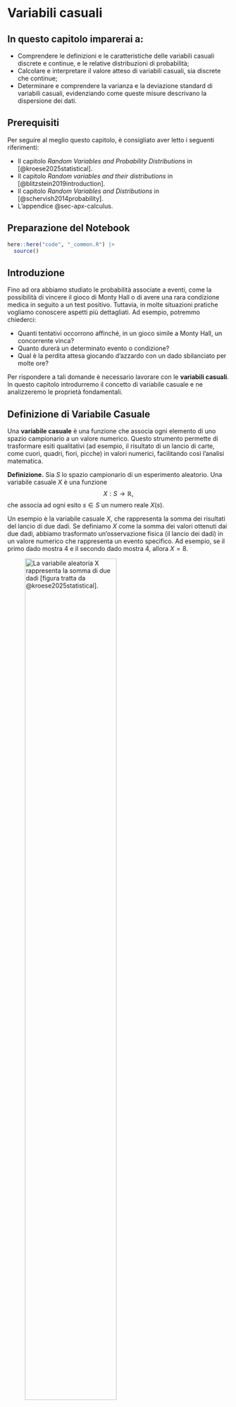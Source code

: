 # Variabili casuali {#sec-prob-random-var}


::: callout-important
## In questo capitolo imparerai a:

- Comprendere le definizioni e le caratteristiche delle variabili casuali discrete e continue, e le relative distribuzioni di probabilità;
- Calcolare e interpretare il valore atteso di variabili casuali, sia discrete che continue;
- Determinare e comprendere la varianza e la deviazione standard di variabili casuali, evidenziando come queste misure descrivano la dispersione dei dati.
:::

::: callout-tip
## Prerequisiti

Per seguire al meglio questo capitolo, è consigliato aver letto i seguenti riferimenti:  

- Il capitolo *Random Variables and Probability Distributions* in [@kroese2025statistical].  
- Il capitolo *Random variables and their distributions* in [@blitzstein2019introduction].  
- Il capitolo *Random Variables and Distributions* in [@schervish2014probability].  
- L'appendice @sec-apx-calculus.
:::

::: callout-caution
## Preparazione del Notebook

```r
here::here("code", "_common.R") |> 
  source()
```
:::


## Introduzione

Fino ad ora abbiamo studiato le probabilità associate a eventi, come la possibilità di vincere il gioco di Monty Hall o di avere una rara condizione medica in seguito a un test positivo. Tuttavia, in molte situazioni pratiche vogliamo conoscere aspetti più dettagliati. Ad esempio, potremmo chiederci:

- Quanti tentativi occorrono affinché, in un gioco simile a Monty Hall, un concorrente vinca?
- Quanto durerà un determinato evento o condizione?
- Qual è la perdita attesa giocando d'azzardo con un dado sbilanciato per molte ore?

Per rispondere a tali domande è necessario lavorare con le **variabili casuali**. In questo capitolo introdurremo il concetto di variabile casuale e ne analizzeremo le proprietà fondamentali.

## Definizione di Variabile Casuale

Una **variabile casuale** è una funzione che associa ogni elemento di uno spazio campionario a un valore numerico. Questo strumento permette di trasformare esiti qualitativi (ad esempio, il risultato di un lancio di carte, come cuori, quadri, fiori, picche) in valori numerici, facilitando così l’analisi matematica.

**Definizione.**  Sia $S$ lo spazio campionario di un esperimento aleatorio. Una variabile casuale $X$ è una funzione  
$$
X: S \longrightarrow \mathbb{R},
$$
che associa ad ogni esito $s \in S$ un numero reale $X(s)$.

::: {#exm-}
Un esempio è la variabile casuale $X$, che rappresenta la somma dei risultati del lancio di due dadi. Se definiamo $X$ come la somma dei valori ottenuti dai due dadi, abbiamo trasformato un'osservazione fisica (il lancio dei dadi) in un valore numerico che rappresenta un evento specifico. Ad esempio, se il primo dado mostra 4 e il secondo dado mostra 4, allora $X = 8$.

![La variabile aleatoria $X$ rappresenta la somma di due dadi [figura tratta da @kroese2025statistical].](../../figures/random_variable_definition.png){ width=70% }
:::

::: {#exm-}
Lanciamo due dadi equilibrati e annotiamo la somma dei valori delle loro facce. Se lanciamo i dadi consecutivamente e osserviamo entrambi i risultati, lo spazio campionario è:  
$$
\Omega = \{(1, 1), \dots, (6, 6)\}.
$$  
La funzione $X$, definita come $X(i, j) = i + j$, è una **variabile aleatoria** che associa l'esito $(i, j)$ alla somma $i + j$, come illustrato nella figura dell'esempio precedente.  

Notiamo che cinque esiti nello spazio campionario sono mappati al valore 8. Una notazione naturale per indicare l'insieme di questi esiti è $\{X = 8\}$. Poiché tutti gli esiti in $\Omega$ sono equiprobabili, la probabilità di ottenere una somma pari a 8 è:  
$$
P(\{X = 8\}) = \frac{5}{36}.
$$
:::

## Tipologie di Variabili Casuali

Le variabili casuali si dividono in due categorie principali:

### Variabili Casuali Discrete

Una **variabile casuale discreta** assume un insieme finito o numerabile di valori. Gli esempi includono il numero di teste ottenute in lanci di moneta o la somma dei risultati di due dadi. Per queste variabili, la **funzione di massa di probabilità (PMF)** assegna a ciascun valore $x$ la probabilità $P(X = x)$.

::: {#exm-}
Nel lancio di due dadi, la variabile $X$ (somma dei punti) può assumere valori interi da 2 a 12. La distribuzione di $X$ si ottiene contando i casi favorevoli per ciascun valore e dividendo per il numero totale di esiti (36).
:::

### Variabili Casuali Continue

Una **variabile casuale continua** può assumere infiniti valori in un intervallo (ad esempio, l’altezza di una persona). In questo caso non si assegna una probabilità a un singolo valore (che risulterebbe essere zero), ma si definisce una **funzione di densità di probabilità (PDF)**, tale che l’integrale della funzione su un intervallo fornisce la probabilità che la variabile cada in quell’intervallo.

::: {#exm-}
Considera una variabile $X$ che rappresenta l’altezza in centimetri. Invece di $P(X = 170)$, calcoliamo probabilità come $P(170 \leq X \leq 180)$ mediante l’integrale della PDF in quell’intervallo.
:::

## Notazione Convenzionale

Nella letteratura di probabilità si adotta una convenzione per distinguere la variabile casuale dal suo valore specifico:

- Si utilizza la lettera maiuscola (es. $X$) per indicare la variabile casuale.
- La lettera minuscola (es. $x$) rappresenta un particolare valore che $X$ può assumere.

Questa distinzione aiuta a chiarire quando si parla del concetto generale rispetto a un’osservazione specifica.

## Variabili Casuali Multiple

Spesso si studiano esperimenti in cui più variabili casuali interagiscono. Ad esempio, nel lancio di una moneta per tre volte possiamo definire tre variabili casuali indipendenti $X_1$, $X_2$ e $X_3$, dove:

$$
P(X_n = 1) = 0.5 \quad (\text{testa}), \qquad P(X_n = 0) = 0.5 \quad (\text{croce}), \quad n = 1, 2, 3.
$$

Si può poi definire una nuova variabile casuale, ad esempio:
$$
Z = X_1 + X_2 + X_3,
$$
che rappresenta il numero totale di teste ottenute. In questo caso, $Z$ è una variabile discreta che può assumere i valori 0, 1, 2 o 3.

## Distribuzione di Probabilità

La **distribuzione di probabilità** di una variabile casuale descrive come le probabilità sono assegnate ai possibili valori (o intervalli di valori) della variabile.

### Funzione di Massa di Probabilità (PMF) per Variabili Discrete

Per una variabile discreta $X$, la distribuzione è definita attraverso la PMF, $f(x)$, dove:
$$
f(x) = P(X = x).
$$

Una volta nota la PMF, è possibile calcolare la probabilità di qualsiasi evento correlato a $X$. Ad esempio, per un insieme $B$ di valori:
$$
P(X \in B) = \sum_{x \in B} f(x).
$$

::: {#exm-}
Consideriamo di nuovo il lancio di due dadi con $X$ definita come la somma dei loro valori. La tabella seguente riassume i casi favorevoli, il numero di occorrenze e la probabilità associata a ciascun valore:

| $X$ | Casi Favoriti                              | Numero di Casi | $P(X = x)$     |
|:-------:|--------------------------------------------|:--------------:|--------------------|
| 2       | $(1,1)$                                | 1              | $\frac{1}{36}$ |
| 3       | $(1,2), (2,1)$                         | 2              | $\frac{2}{36} = \frac{1}{18}$ |
| 4       | $(1,3), (2,2), (3,1)$                  | 3              | $\frac{3}{36} = \frac{1}{12}$ |
| 5       | $(1,4), (2,3), (3,2), (4,1)$           | 4              | $\frac{4}{36} = \frac{1}{9}$  |
| 6       | $(1,5), (2,4), (3,3), (4,2), (5,1)$    | 5              | $\frac{5}{36}$ |
| 7       | $(1,6), (2,5), (3,4), (4,3), (5,2), (6,1)$ | 6          | $\frac{6}{36} = \frac{1}{6}$  |
| 8       | $(2,6), (3,5), (4,4), (5,3), (6,2)$    | 5              | $\frac{5}{36}$ |
| 9       | $(3,6), (4,5), (5,4), (6,3)$           | 4              | $\frac{4}{36} = \frac{1}{9}$  |
| 10      | $(4,6), (5,5), (6,4)$                  | 3              | $\frac{3}{36} = \frac{1}{12}$ |
| 11      | $(5,6), (6,5)$                         | 2              | $\frac{2}{36} = \frac{1}{18}$ |
| 12      | $(6,6)$                                | 1              | $\frac{1}{36}$ |

Questa tabella descrive in maniera completa la distribuzione di $X$: ad esempio, la probabilità di ottenere una somma pari a 7 è $\frac{1}{6}$ perché esistono 6 combinazioni favorevoli su 36 possibili.
:::

### Funzione di Distribuzione Cumulativa (CDF)

La **funzione di distribuzione cumulativa (CDF)** di una variabile casuale $X$ è definita da:
$$
F(x) = P(X \leq x).
$$
Questa funzione fornisce la probabilità che $X$ assuma un valore minore o uguale a $x$. In altre parole, la CDF rappresenta la probabilità cumulata dalla parte inferiore dello spazio di probabilità fino al punto $x$.

#### Proprietà della CDF

1. **Monotonia non decrescente:**  
   Se $x_1 < x_2$, allora $F(x_1) \leq F(x_2)$. La funzione non diminuisce mai al crescere di $x$.

2. **Normalizzazione:**  
   $$
   \lim_{x \to -\infty} F(x) = 0 \quad \text{e} \quad \lim_{x \to +\infty} F(x) = 1.
   $$
   Questo significa che la probabilità cumulata parte da 0 e, all'infinito, raggiunge 1.

3. **Continuità a destra:**  
   Per ogni $x$, vale $F(x) = \lim_{h \downarrow 0} F(x+h)$.

Per una variabile discreta, la CDF si calcola sommando le probabilità dei valori minori o uguali a $x$:
$$
F(x) = \sum_{x_i \le x} P(X = x_i).
$$

::: {#exm-}
Utilizzando la variabile casuale $Z$ definita come la somma dei due dadi, possiamo costruire una tabella che riassuma sia la PMF che la CDF:

| $z$ | $P(Z = z)$        | $F(z)$                       |
|:-------:|:---------------------:|:--------------------------------:|
| 2       | $\frac{1}{36}$    | $\frac{1}{36}$               |
| 3       | $\frac{2}{36}$    | $\frac{1+2}{36} = \frac{3}{36}$|
| 4       | $\frac{3}{36}$    | $\frac{1+2+3}{36} = \frac{6}{36}$|
| 5       | $\frac{4}{36}$    | $\frac{10}{36}$              |
| 6       | $\frac{5}{36}$    | $\frac{15}{36}$              |
| 7       | $\frac{6}{36}$    | $\frac{21}{36}$              |
| 8       | $\frac{5}{36}$    | $\frac{26}{36}$              |
| 9       | $\frac{4}{36}$    | $\frac{30}{36}$              |
| 10      | $\frac{3}{36}$    | $\frac{33}{36}$              |
| 11      | $\frac{2}{36}$    | $\frac{35}{36}$              |
| 12      | $\frac{1}{36}$    | $\frac{36}{36} = 1$          |

Ad esempio, $F(7) = \frac{21}{36}$ significa che la probabilità di ottenere una somma minore o uguale a 7 è $\frac{21}{36}$.
:::

## Distribuzioni per Variabili Continue

Per le variabili casuali continue, non si usa la PMF ma la **funzione di densità di probabilità (PDF)**. Una variabile casuale $X$ si dice avere una distribuzione continua se esiste una funzione $f$ positiva, tale che:

1. L'integrale totale di $f$ risulta pari a 1:
   $$
   \int_{-\infty}^{+\infty} f(x) \, dx = 1.
   $$
2. La probabilità che $X$ cada in un intervallo $(a, b]$ è data da:
   $$
   P(a < X \leq b) = \int_a^b f(x) \, dx.
   $$

Anche se usiamo lo stesso simbolo $f$ per indicare la funzione di probabilità sia nel caso discreto che in quello continuo, il significato è adattato al contesto. Nel caso continuo la probabilità di un valore specifico è zero, mentre è l’integrale della PDF su un intervallo a fornire la probabilità.

## Simulazione della Distribuzione di Probabilità

Spesso, anche se è possibile calcolare analiticamente la distribuzione di probabilità (come nel caso dei due dadi), può essere utile ottenere una stima empirica attraverso la simulazione. Questo approccio prevede di ripetere l’esperimento molte volte e di analizzare le frequenze relative dei risultati ottenuti.

### Esempio di Simulazione in R

Vediamo come implementare in R una simulazione per il lancio di due dadi e ottenere la distribuzione empirica della somma dei loro valori.

1. **Definire una funzione per il lancio di un dado:**

   ```r
   # Funzione per simulare il lancio di un dado a sei facce
   roll_die <- function() {
     sample(1:6, size = 1)
   }
   ```

2. **Definire una funzione per simulare il lancio di due dadi:**

   ```r
   # Funzione per simulare il lancio di due dadi per n volte
   roll_two_dice <- function(n) {
     purrr::map_dbl(1:n, ~ roll_die() + roll_die())
   }
   ```

3. **Simulare 100,000 lanci e visualizzare i primi 20 risultati:**

   ```r
   # Numero di simulazioni
   nrolls <- 100000

   # Simula i risultati del lancio di due dadi
   res <- roll_two_dice(nrolls)

   # Visualizza i primi 20 risultati
   cat(res[1:20], "\n")
   ```

4. **Calcolare la distribuzione empirica:**

   Utilizzando il pacchetto `tidyverse`, creiamo un DataFrame e calcoliamo le frequenze relative per ciascun valore (da 2 a 12):

   ```r
   # Converti i risultati in un DataFrame (tibble)
   df <- tibble(y = res)

   # Calcola la distribuzione empirica delle probabilità
   empirical_probs <- df |> 
     count(y) |> # Calcola le frequenze assolute
     complete(y = 2:12, fill = list(n = 0)) |> # Assicura che siano presenti tutti i valori
     mutate(prob = n / nrolls)  # Calcola le probabilità relative

   # Visualizza la distribuzione empirica
   empirical_probs |> 
     dplyr::select(y, prob)
   ```

Il risultato finale è una tabella che mostra per ogni valore (da 2 a 12) la frequenza relativa stimata. Con un numero elevato di simulazioni, questa distribuzione empirica convergerà a quella teorica, confermando la validità del modello analitico.


## Conclusioni

Il concetto di variabile casuale ci consente di rappresentare numericamente i risultati di processi aleatori, trasformando osservazioni qualitative in dati quantitativi.  

- Le **variabili discrete** utilizzano la funzione di massa di probabilità (PMF) per assegnare una probabilità a ciascun valore possibile.
- Le **variabili continue** sono descritte attraverso la funzione di densità di probabilità (PDF), e le probabilità sono calcolate integrando su intervalli.

La **funzione di distribuzione cumulativa (CDF)** è un ulteriore strumento che consente di esprimere in forma cumulata la probabilità di ottenere valori minori o uguali a un certo punto.  
Infine, le simulazioni numeriche rappresentano un metodo pratico per verificare le distribuzioni teoriche, rendendo questi concetti più tangibili e applicabili anche in situazioni complesse.

## Esercizi

::: {.callout-important title="Problemi 1" collapse="true"}
Consiglio gli esercizi di base disponibili nella seguente [pagina web](https://stats.libretexts.org/Bookshelves/Introductory_Statistics/Introductory_Statistics_(Shafer_and_Zhang)/04%3A_Discrete_Random_Variables/4.E%3A_Discrete_Random_Variables_(Exercises)).
:::

::: {.callout-important title="Problemi 2" collapse="true"}
Esercizi sulla distribuzione normale, risolvibili usando R, sono disponibili sulla seguente [pagina web](https://mathcenter.oxford.emory.edu/site/math117/probSetNormalDistribution/).
:::

## Informazioni sull'Ambiente di Sviluppo

```r
sessionInfo()
```

## Bibliografia {.unnumbered}


